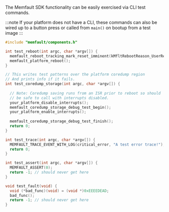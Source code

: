 The Memfault SDK functionality can be easily exercised via CLI test commands.

:::note
If your platform does not have a CLI, these commands can also be
wired up to a button press or called from `main()` on bootup from a test image
:::

```c
#include "memfault/components.h"

int test_reboot(int argc, char *argv[]) {
  memfault_reboot_tracking_mark_reset_imminent(kMfltRebootReason_UserReset, NULL);
  memfault_platform_reboot();
}

// This writes test patterns over the platform coredump region
// And prints info if it fails.
int test_coredump_storage(int argc, char *argv[]) {
  
  // Note: Coredump saving runs from an ISR prior to reboot so should
  // be safe to call with interrupts disabled.
  your_platform_disable_interrupts();
  memfault_coredump_storage_debug_test_begin();
  your_platform_enable_interrupts();
  
  memfault_coredump_storage_debug_test_finish();
  return 0;
}

int test_trace(int argc, char *argv[]) {
  MEMFAULT_TRACE_EVENT_WITH_LOG(critical_error, "A test error trace!");
  return 0;
}

int test_assert(int argc, char *argv[]) {
  MEMFAULT_ASSERT(0);
  return -1; // should never get here
}

void test_fault(void) {
  void (*bad_func)(void) = (void *)0xEEEEDEAD;
  bad_func();
  return -1; // should never get here
}
```
